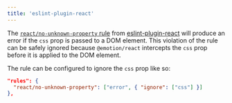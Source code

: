 ```yaml
---
title: 'eslint-plugin-react'
---
```


The [`react/no-unknown-property` rule](https://github.com/jsx-eslint/eslint-plugin-react/blob/master/docs/rules/no-unknown-property.md) from [eslint-plugin-react](https://github.com/jsx-eslint/eslint-plugin-react) will produce an error if the `css` prop is passed to a DOM element. This violation of the rule can be safely ignored because `@emotion/react` intercepts the `css` prop before it is applied to the DOM element.

The rule can be configured to ignore the `css` prop like so:

```json
"rules": {
  "react/no-unknown-property": ["error", { "ignore": ["css"] }]
},
```
